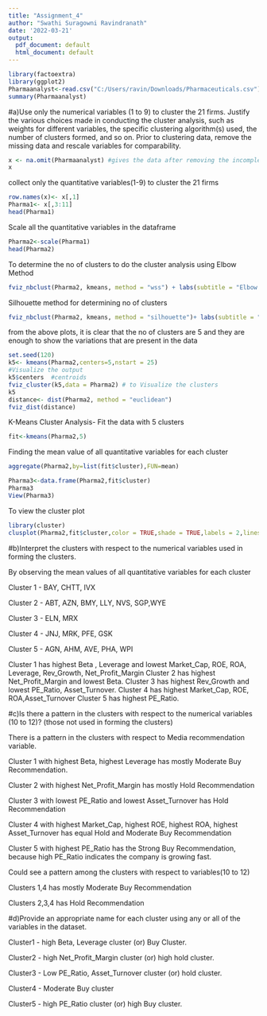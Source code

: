 ```yaml
---
title: "Assignment_4"
author: "Swathi Suragowni Ravindranath"
date: '2022-03-21'
output:
  pdf_document: default
  html_document: default
---
```


```r

library(factoextra)
library(ggplot2)
Pharmaanalyst<-read.csv("C:/Users/ravin/Downloads/Pharmaceuticals.csv")
summary(Pharmaanalyst)
```
#a)Use only the numerical variables (1 to 9) to cluster the 21 firms. Justify the various choices made in conducting the cluster analysis, such as weights for different variables, the specific clustering algorithm(s) used, the number of clusters formed, and so on.
Prior to clustering data, remove the missing data and rescale variables for comparability.
```r
x <- na.omit(Pharmaanalyst) #gives the data after removing the incomplete cases.
x
```
collect only the quantitative variables(1-9) to cluster the 21 firms
```r
row.names(x)<- x[,1]
Pharma1<- x[,3:11]
head(Pharma1)
```
Scale all the quantitative variables in the dataframe
```r
Pharma2<-scale(Pharma1)
head(Pharma2)
```
To determine the no of clusters to do the cluster analysis using Elbow Method
```r
fviz_nbclust(Pharma2, kmeans, method = "wss") + labs(subtitle = "Elbow Method")
```
Silhouette method for determining no of clusters
```r
fviz_nbclust(Pharma2, kmeans, method = "silhouette")+ labs(subtitle = "Silhouette Method")
```
from the above plots, it is clear that the no of clusters are 5 and they are enough to show the variations that are present in the data
```r
set.seed(120)
k5<- kmeans(Pharma2,centers=5,nstart = 25) 
#Visualize the output
k5$centers  #centroids
fviz_cluster(k5,data = Pharma2) # to Visualize the clusters
k5
distance<- dist(Pharma2, method = "euclidean")
fviz_dist(distance)
```
K-Means Cluster Analysis- Fit the data with 5 clusters

```r
fit<-kmeans(Pharma2,5)
```

Finding the mean value of all quantitative variables for each cluster

```r
aggregate(Pharma2,by=list(fit$cluster),FUN=mean)
```
```r
Pharma3<-data.frame(Pharma2,fit$cluster)
Pharma3
View(Pharma3)
```
To view the cluster plot
```r
library(cluster)
clusplot(Pharma2,fit$cluster,color = TRUE,shade = TRUE,labels = 2,lines = 0)
```

#b)Interpret the clusters with respect to the numerical variables used in forming the clusters.

By observing the mean values of all quantitative variables for each cluster

Cluster 1 - BAY, CHTT, IVX

Cluster 2 - ABT, AZN, BMY, LLY, NVS, SGP,WYE

Cluster 3 - ELN, MRX

Cluster 4 - JNJ, MRK, PFE, GSK

Cluster 5 - AGN, AHM, AVE, PHA, WPI

Cluster 1 has highest Beta , Leverage and lowest Market_Cap, ROE, ROA, Leverage, Rev_Growth, Net_Profit_Margin
Cluster 2 has highest Net_Profit_Margin and lowest Beta.
Cluster 3 has highest Rev_Growth and lowest PE_Ratio, Asset_Turnover.
Cluster 4 has highest Market_Cap, ROE, ROA,Asset_Turnover 
Cluster 5 has highest PE_Ratio.

#c)Is there a pattern in the clusters with respect to the numerical variables (10 to 12)? (those not used in forming the clusters)

There is a pattern in the clusters with respect to Media recommendation variable.

Cluster 1 with highest Beta, highest Leverage has mostly Moderate Buy Recommendation.

Cluster 2 with highest Net_Profit_Margin has mostly Hold Recommendation

Cluster 3 with lowest PE_Ratio  and lowest Asset_Turnover has Hold Recommendation

Cluster 4 with highest Market_Cap, highest ROE, highest ROA, highest Asset_Turnover has equal Hold and Moderate Buy Recommendation

Cluster 5 with highest PE_Ratio  has the Strong Buy Recommendation, because high PE_Ratio indicates the company is growing fast.

Could see a pattern among the clusters with respect to variables(10 to 12)

Clusters 1,4 has mostly Moderate Buy Recommendation

Clusters 2,3,4 has Hold Recommendation
                                                      
#d)Provide an appropriate name for each cluster using any or all of the variables in the dataset.

Cluster1 - high Beta, Leverage cluster (or) Buy Cluster. 

Cluster2 - high Net_Profit_Margin cluster (or) high hold cluster.

Cluster3 - Low PE_Ratio, Asset_Turnover cluster (or) hold cluster.

Cluster4 - Moderate Buy cluster

Cluster5 - high PE_Ratio cluster (or) high Buy cluster.
